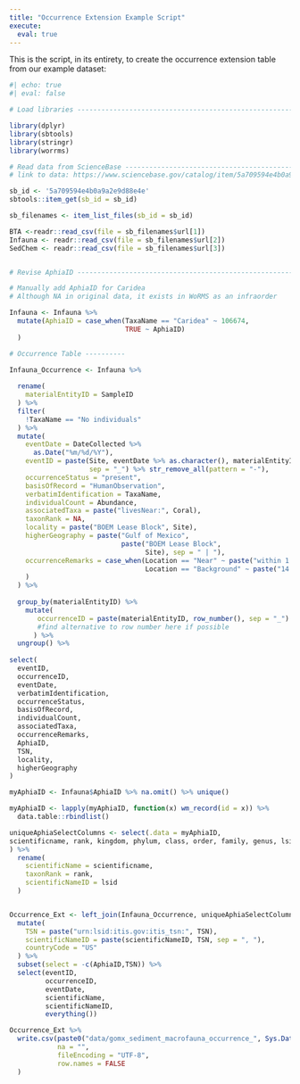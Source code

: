 ```yaml
---
title: "Occurrence Extension Example Script"
execute: 
  eval: true
---
```


This is the script, in its entirety, to create the occurrence extension table from our example dataset:

```r
#| echo: true
#| eval: false

# Load libraries ----------------------------------------------------------

library(dplyr)
library(sbtools)
library(stringr)
library(worrms)

# Read data from ScienceBase ----------------------------------------------
# link to data: https://www.sciencebase.gov/catalog/item/5a709594e4b0a9a2e9d88e4e

sb_id <- '5a709594e4b0a9a2e9d88e4e'
sbtools::item_get(sb_id = sb_id)

sb_filenames <- item_list_files(sb_id = sb_id)

BTA <-readr::read_csv(file = sb_filenames$url[1])
Infauna <- readr::read_csv(file = sb_filenames$url[2])
SedChem <- readr::read_csv(file = sb_filenames$url[3])


# Revise AphiaID ----------------------------------------------------------

# Manually add AphiaID for Caridea
# Although NA in original data, it exists in WoRMS as an infraorder

Infauna <- Infauna %>% 
  mutate(AphiaID = case_when(TaxaName == "Caridea" ~ 106674,
                             TRUE ~ AphiaID)
  )

# Occurrence Table ----------  

Infauna_Occurrence <- Infauna %>% 
  
  rename(
    materialEntityID = SampleID
  ) %>% 
  filter(
    !TaxaName == "No individuals"
  ) %>% 
  mutate(
    eventDate = DateCollected %>% 
      as.Date("%m/%d/%Y"),
    eventID = paste(Site, eventDate %>% as.character(), materialEntityID,
                    sep = "_") %>% str_remove_all(pattern = "-"),
    occurrenceStatus = "present",
    basisOfRecord = "HumanObservation",
    verbatimIdentification = TaxaName,
    individualCount = Abundance,
    associatedTaxa = paste("livesNear:", Coral),
    taxonRank = NA,
    locality = paste("BOEM Lease Block", Site),
    higherGeography = paste("Gulf of Mexico",
                            paste("BOEM Lease Block",
                                  Site), sep = " | "),
    occurrenceRemarks = case_when(Location == "Near" ~ paste("within 1 meter of", Coral),
                                  Location == "Background" ~ paste("14 to 1000 meters away from", Coral)
    )
  ) %>% 
  
  group_by(materialEntityID) %>% 
    mutate(
       occurrenceID = paste(materialEntityID, row_number(), sep = "_")
       #find alternative to row number here if possible
      ) %>% 
  ungroup() %>% 
  
select(
  eventID,
  occurrenceID,
  eventDate,
  verbatimIdentification,
  occurrenceStatus,
  basisOfRecord,
  individualCount,
  associatedTaxa,
  occurrenceRemarks,
  AphiaID,
  TSN,
  locality,
  higherGeography
)

myAphiaID <- Infauna$AphiaID %>% na.omit() %>% unique()

myAphiaID <- lapply(myAphiaID, function(x) wm_record(id = x)) %>% 
  data.table::rbindlist()

uniqueAphiaSelectColumns <- select(.data = myAphiaID,
scientificname, rank, kingdom, phylum, class, order, family, genus, lsid, AphiaID
) %>%
  rename(
    scientificName = scientificname,
    taxonRank = rank,
    scientificNameID = lsid
  )


Occurrence_Ext <- left_join(Infauna_Occurrence, uniqueAphiaSelectColumns, by = c("AphiaID" = "AphiaID")) %>%
  mutate(
    TSN = paste("urn:lsid:itis.gov:itis_tsn:", TSN),
    scientificNameID = paste(scientificNameID, TSN, sep = ", "),
    countryCode = "US"
  ) %>% 
  subset(select = -c(AphiaID,TSN)) %>% 
  select(eventID,
         occurrenceID,
         eventDate,
         scientificName,
         scientificNameID,
         everything())

Occurrence_Ext %>% 
  write.csv(paste0("data/gomx_sediment_macrofauna_occurrence_", Sys.Date(), ".csv"),
            na = "",
            fileEncoding = "UTF-8", 
            row.names = FALSE
  )
```
